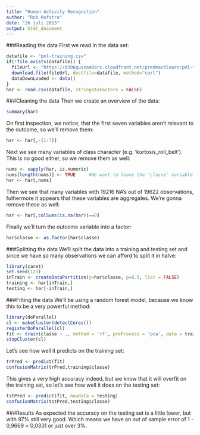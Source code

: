 ```yaml
---
title: "Human Activity Recognition"
author: "Rob Hofstra"
date: "26 juli 2015"
output: html_document
---
```


###Reading the data
First we read in the data set:

```r
datafile <- "pml-training.csv"
if(!file.exists(datafile)) {
  fileUrl <- "https://d396qusza40orc.cloudfront.net/predmachlearn/pml-training.csv"
  download.file(fileUrl, destfile=datafile, method="curl")
  dataDownLoaded <- data()
}
har <- read.csv(datafile, stringsAsFactors = FALSE)
```

###Cleaning the data
Then we create an overview of the data:

```r
summary(har)
```

On first inspection, we notice, that the first seven variables aren't relevant to the outcome, so we'll remove them:

```r
har <- har[,-(1:7)]
```

Next we see many variables of class character (e.g. 'kurtosis_roll_belt'). This is no good either, so we remove them as well:

```r
nums <- sapply(har, is.numeric)
nums[length(nums)] <- TRUE     #We want to leave the 'classe' variable in the set
har <- har[,nums]
```

Then we see that many variables with 19216 NA's out of 19622 observations, futhermore it appears that these variables are aggregates. We're gonna remove these as well:

```r
har <- har[,colSums(is.na(har))==0]
```

Finally we'll turn the outcome variable into a factor:

```r
har$classe <- as.factor(har$classe)
```

###Splitting the data
We’ll split the data into a training and testing set and since we have so many observations we can afford to split it in halve:

```r
library(caret)
set.seed(123)
inTrain <- createDataPartition(y=har$classe, p=0.5, list = FALSE)
training <- har[inTrain,]
testing <- har[-inTrain,]
```

###Fitting the data
We'll be using a random forest model, because we know this to be a very powerful method:

```r
library(doParallel)
cl <- makeCluster(detectCores())
registerDoParallel(cl)
fit <- train(classe ~ ., method = 'rf', preProcess = 'pca', data = training)
stopCluster(cl)
```

Let's see how well it predicts on the training set:

```r
trPred <- predict(fit)
confusionMatrix(trPred,training$classe)
```

This gives a very high accuracy indeed, but we know that it will overfit on the training set, so let's see how well it does on the testing set:

```r
tstPred <- predict(fit, newdata = testing)
confusionMatrix(tstPred,testing$classe)
```

###Results
As expected the accuracy on the testing set is a little lower, but with 97% still very good.
Which means we have an out of sample error of 1 - 0,9669 = 0,0331 or just over 3%.